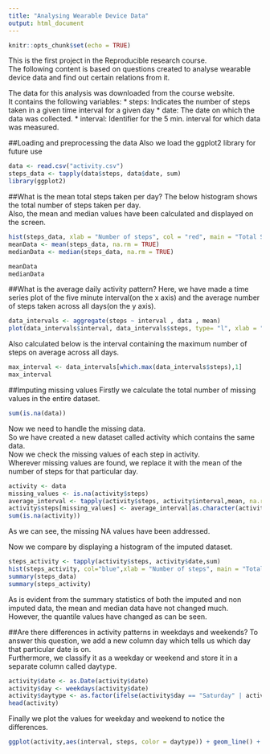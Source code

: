 ---
title: "Analysing Wearable Device Data"
output: html_document
---

```{r setup, include=FALSE}
knitr::opts_chunk$set(echo = TRUE)
```

This is the first project in the Reproducible research course.  
The following content is based on questions created to analyse wearable device data and find out certain relations from it.  

The data for this analysis was downloaded from the course website.  
It contains the following variables:
* steps: Indicates the number of steps taken in a given time interval for a given day
* date: The date on which the data was collected.
* interval: Identifier for the 5 min. interval for which data was measured.


##Loading and preprocessing the data
Also we load the ggplot2 library for future use
```{r echo=TRUE}
data <- read.csv("activity.csv")
steps_data <- tapply(data$steps, data$date, sum)
library(ggplot2)
```

##What is the mean total steps taken per day?
The below histogram shows the total number of steps taken per day.  
Also, the mean and median values have been calculated and displayed on the screen.
```{r echo=TRUE}
hist(steps_data, xlab = "Number of steps", col = "red", main = "Total Steps Taken")
meanData <- mean(steps_data, na.rm = TRUE)
medianData <- median(steps_data, na.rm = TRUE)
```

```{r echo=TRUE}
meanData
medianData
```

##What is the average daily activity pattern?
Here, we have made a time series plot of the five minute interval(on the x axis) and the average number of steps taken across all days(on the y axis).

```{r echo=TRUE}
data_intervals <- aggregate(steps ~ interval , data , mean)
plot(data_intervals$interval, data_intervals$steps, type= "l", xlab = "Interval", ylab = "Number of steps", main = "Average number of steps per day by Interval")
```

Also calculated below is the interval containing the maximum number of steps on average across all days.
```{r echo=TRUE}
max_interval <- data_intervals[which.max(data_intervals$steps),1]
max_interval
```

##Imputing missing values
Firstly we calculate the total number of missing values in the entire dataset.
```{r echo=TRUE}
sum(is.na(data))
```

Now we need to handle the missing data.  
So we have created a new dataset called activity which contains the same data.  
Now we check the missing values of each step in activity.  
Wherever missing values are found, we replace it with the mean of the number of steps for that particular day.

```{r echo=TRUE}
activity <- data
missing_values <- is.na(activity$steps)
average_interval <- tapply(activity$steps, activity$interval,mean, na.rm = TRUE,simplify = TRUE)
activity$steps[missing_values] <- average_interval[as.character(activity$interval[missing_values])]
sum(is.na(activity))
```

As we can see, the missing NA values have been addressed.

Now we compare by displaying a histogram of the imputed dataset.
```{r echo=TRUE}
steps_activity <- tapply(activity$steps, activity$date,sum)
hist(steps_activity, col="blue",xlab = "Number of steps", main = "Total Steps Taken")
summary(steps_data)
summary(steps_activity)
```
As is evident from the summary statistics of both the imputed and non imputed data, the mean and median data have not changed much.  
However, the quantile values have changed as can be seen.

##Are there differences in activity patterns in weekdays and weekends?
To answer this question, we add a new column day which tells us which day that particular date is on.  
Furthermore, we classify it as a weekday or weekend and store it in a separate column called daytype.
```{r echo=TRUE}
activity$date <- as.Date(activity$date)
activity$day <- weekdays(activity$date)
activity$daytype <- as.factor(ifelse(activity$day == "Saturday" | activity$day == "Sunday", "Weekend", "Weekday"))
head(activity)
```

Finally we plot the values for weekday and weekend to notice the differences.
```{r echo=TRUE}
ggplot(activity,aes(interval, steps, color = daytype)) + geom_line() + facet_wrap(~daytype, ncol= 1, nrow =2) +ggtitle("Average Steps per Day by interval") + ylab("Total Steps")
```
